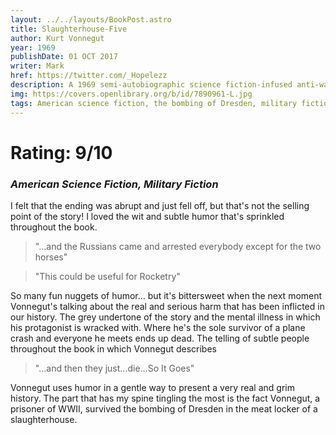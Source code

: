 ```yaml
---
layout: ../../layouts/BookPost.astro
title: Slaughterhouse-Five
author: Kurt Vonnegut
year: 1969
publishDate: 01 OCT 2017
writer: Mark
href: https://twitter.com/_Hopelezz
description: A 1969 semi-autobiographic science fiction-infused anti-war novel by Kurt Vonnegut.
img: https://covers.openlibrary.org/b/id/7890961-L.jpg
tags: American science fiction, the bombing of Dresden, military fiction, war stories, World War II, World War, 1939-1945, literature and the war, war, free will and determinism, literary fiction, Fiction, Animals, Boats and boating, Juvenile fiction, Domestic animals, American fiction (fictional works by one author), Large type books, Fiction, General, Fiction, war & military, World war, 1939-1945, fiction, Classic Literature, Drama, Accessible book, Protected DAISY, library, Vonnegut, Kurt, 1922-2007, American literature, history and criticism, Destruction and pillage, Literature, American literature
---
```


# Rating: 9/10
### _American Science Fiction, Military Fiction_


I felt that the ending was abrupt and just fell off, but that's not the selling point of the story! I loved the wit and subtle humor that's sprinkled throughout the book. 

>"...and the Russians came and arrested everybody except for the two horses"

>"This could be useful for Rocketry"

So many fun nuggets of humor... but it's bittersweet when the next moment Vonnegut's talking about the real and serious harm that has been inflicted in our history. The grey undertone of the story and the mental illness in which his protagonist is wracked with. Where he's the sole survivor of a plane crash and everyone he meets ends up dead. The telling of subtle people throughout the book in which Vonnegut describes  

>"...and then they just...die...So It Goes"

Vonnegut uses humor in a gentle way to present a very real and grim history. The part that has my spine tingling the most is the fact Vonnegut, a prisoner of WWII, survived the bombing of Dresden in the meat locker of a slaughterhouse.
